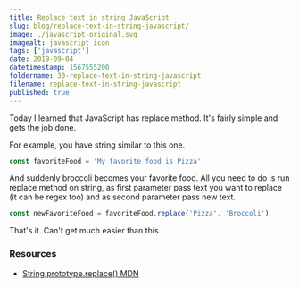 ```yaml
---
title: Replace text in string JavaScript
slug: blog/replace-text-in-string-javascript/
image: ./javascript-original.svg
imagealt: javascript icon
tags: ['javascript']
date: 2019-09-04
datetimestamp: 1567555200
foldername: 30-replace-text-in-string-javascript
filename: replace-text-in-string-javascript
published: true
---
```


Today I learned that JavaScript has replace method. It's fairly simple and gets the job done.

For example, you have string similar to this one.

```js
const favoriteFood = 'My favorite food is Pizza'
```

And suddenly broccoli becomes your favorite food. All you need to do is run replace method on string, as first parameter pass text you want to replace (it can be regex too) and as second parameter pass new text.

```js
const newFavoriteFood = favoriteFood.replace('Pizza', 'Broccoli')
```

That's it. Can't get much easier than this.

### Resources

- [String.prototype.replace() MDN](https://developer.mozilla.org/en-US/docs/Web/JavaScript/Reference/Global_Objects/String/replace)
